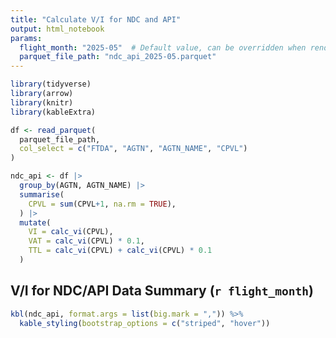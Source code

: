```yaml
---
title: "Calculate V/I for NDC and API"
output: html_notebook
params:
  flight_month: "2025-05"  # Default value, can be overridden when rendering
  parquet_file_path: "ndc_api_2025-05.parquet"
---
```



```r
library(tidyverse)
library(arrow)
library(knitr)
library(kableExtra)

df <- read_parquet(
  parquet_file_path, 
  col_select = c("FTDA", "AGTN", "AGTN_NAME", "CPVL")
)

ndc_api <- df |>
  group_by(AGTN, AGTN_NAME) |>
  summarise(
    CPVL = sum(CPVL+1, na.rm = TRUE),
  ) |>
  mutate(
    VI = calc_vi(CPVL),
    VAT = calc_vi(CPVL) * 0.1,
    TTL = calc_vi(CPVL) + calc_vi(CPVL) * 0.1
  )
```

## V/I for NDC/API Data Summary (`r flight_month`)

```r
kbl(ndc_api, format.args = list(big.mark = ",")) %>%
  kable_styling(bootstrap_options = c("striped", "hover"))
```

